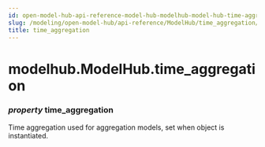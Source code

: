 ```yaml
---
id: open-model-hub-api-reference-model-hub-modelhub-model-hub-time-aggregation
slug: /modeling/open-model-hub/api-reference/ModelHub/time_aggregation/
title: time_aggregation
---
```


# modelhub.ModelHub.time_aggregation

<div className="property">

### <span className="type-annotation"><em>property </em></span> <span className="name">time_aggregation</span>




<div className="content">

Time aggregation used for aggregation models, set when object is instantiated.


</div>


</div>
